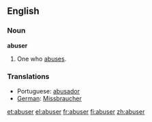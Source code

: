 ==English==

===Noun===
'''abuser'''

# One who [[abuse]]s.

===Translations===
* Portuguese: [[abusador]]
* [[German]]: [[Missbraucher]]

[[et:abuser]]
[[el:abuser]]
[[fr:abuser]]
[[fi:abuser]]
[[zh:abuser]]